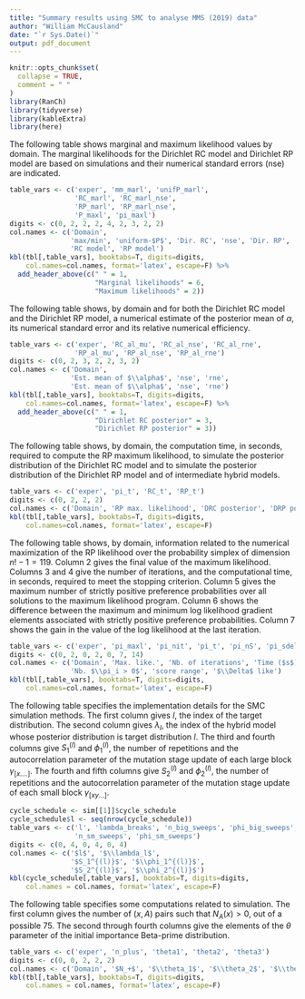 ```yaml
---
title: "Summary results using SMC to analyse MMS (2019) data"
author: "William McCausland"
date: "`r Sys.Date()`"
output: pdf_document
---
```


```r
knitr::opts_chunk$set(
  collapse = TRUE,
  comment = " "
)
library(RanCh)
library(tidyverse)
library(kableExtra)
library(here)
```

The following table shows marginal and maximum likelihood values by domain.
The marginal likelihoods for the Dirichlet RC model and Dirichlet RP model are based on simulations and their numerical standard errors (nse) are indicated.

```r
table_vars <- c('exper', 'mm_marl', 'unifP_marl',
                'RC_marl', 'RC_marl_nse',
                'RP_marl', 'RP_marl_nse',
                'P_maxl', 'pi_maxl')
digits <- c(0, 2, 2, 2, 4, 2, 3, 2, 2)
col.names <- c('Domain',
               'max/min', 'uniform-$P$', 'Dir. RC', 'nse', 'Dir. RP', 'nse',
               'RC model', 'RP model')
kbl(tbl[,table_vars], booktabs=T, digits=digits,
    col.names=col.names, format='latex', escape=F) %>%
  add_header_above(c(" " = 1,
                     "Marginal likelihoods" = 6,
                     "Maximum likelihoods" = 2))
```

\pagebreak

The following table shows, by domain and for both the Dirichlet RC model and the Dirichlet RP model, a numerical estimate of the posterior mean of $\alpha$, its numerical standard error and its relative numerical efficiency.
```r
table_vars <- c('exper', 'RC_al_mu', 'RC_al_nse', 'RC_al_rne',
                'RP_al_mu', 'RP_al_nse', 'RP_al_rne')
digits <- c(0, 2, 3, 2, 2, 3, 2)
col.names <- c('Domain',
               'Est. mean of $\\alpha$', 'nse', 'rne',
               'Est. mean of $\\alpha$', 'nse', 'rne')
kbl(tbl[,table_vars], booktabs=T, digits=digits,
    col.names=col.names, format='latex', escape=F) %>%
  add_header_above(c(" " = 1,
                     "Dirichlet RC posterior" = 3,
                     "Dirichlet RP posterior" = 3))
```

\pagebreak

The following table shows, by domain, the computation time, in seconds, required to compute the RP maximum likelihood, to simulate the posterior distribution of the Dirichlet RC model and to simulate the posterior distribution of the Dirichlet RP model and of intermediate hybrid models.
```r
table_vars <- c('exper', 'pi_t', 'RC_t', 'RP_t')
digits <- c(0, 2, 2, 2)
col.names <- c('Domain', 'RP max. likelihood', 'DRC posterior', 'DRP posterior')
kbl(tbl[,table_vars], booktabs=T, digits=digits,
    col.names=col.names, format='latex', escape=F)
```

\pagebreak

The following table shows, by domain, information related to the numerical maximization of the RP likelihood over the probability simplex of dimension $n!-1 = 119$.
Column 2 gives the final value of the maximum likelihood.
Columns 3 and 4 give the number of iterations, and the computational time, in seconds, required to meet the stopping criterion.
Column 5 gives the maximum number of strictly positive preference probabilities over all solutions to the maximum likelihood program.
Column 6 shows the difference between the maximum and minimum log likelihood gradient elements associated with strictly positive preference probabilities.
Column 7 shows the gain in the value of the log likelihood at the last iteration.
```r
table_vars <- c('exper', 'pi_maxl', 'pi_nit', 'pi_t', 'pi_nS', 'pi_sdel', 'pi_ldel')
digits <- c(0, 2, 0, 2, 0, 7, 14)
col.names <- c('Domain', 'Max. like.', 'Nb. of iterations', 'Time ($s$)',
               'Nb. $\\pi_i > 0$', 'score range', '$\\Delta$ like')
kbl(tbl[,table_vars], booktabs=T, digits=digits,
    col.names=col.names, format='latex', escape=F)
```

\pagebreak

The following table specifies the implementation details for the SMC simulation methods.
The first column gives $l$, the index of the target distribution.
The second column gives $\lambda_l$, the index of the hybrid model whose posterior distribution is target distribution $l$.
The third and fourth columns give $S_1^{(l)}$ and $\phi_1^{(l)}$, the number of repetitions and the autocorrelation parameter of the mutation stage update of each large block $\gamma_{[x....]}$.
The fourth and fifth columns give $S_2^{(l)}$ and $\phi_2^{(l)}$, the number of repetitions and the autocorrelation parameter of the mutation stage update of each small block $\gamma_{[xy...]}$.

```r
cycle_schedule <- sim[[1]]$cycle_schedule
cycle_schedule$l <- seq(nrow(cycle_schedule))
table_vars <- c('l', 'lambda_breaks', 'n_big_sweeps', 'phi_big_sweeps',
                'n_sm_sweeps', 'phi_sm_sweeps')
digits <- c(0, 4, 0, 4, 0, 4)
col.names <- c('$l$', '$\\lambda_l$',
               '$S_1^{(l)}$', '$\\phi_1^{(l)}$',
               '$S_2^{(l)}$', '$\\phi_2^{(l)}$')
kbl(cycle_schedule[,table_vars], booktabs=T, digits=digits,
    col.names = col.names, format='latex', escape=F)
```

\pagebreak

The following table specifies some computations related to simulation.
The first column gives the number of $(x,A)$ pairs such that $N_A(x) > 0$, out of a possible 75.
The second through fourth columns give the elements of the $\theta$ parameter of the initial importance Beta-prime distribution.

```r
table_vars <- c('exper', 'n_plus', 'theta1', 'theta2', 'theta3')
digits <- c(0, 0, 2, 2, 2)
col.names <- c('Domain', '$N_+$', '$\\theta_1$', '$\\theta_2$', '$\\theta_3$')
kbl(tbl[,table_vars], booktabs=T, digits=digits,
    col.names = col.names, format='latex', escape=F)
```
